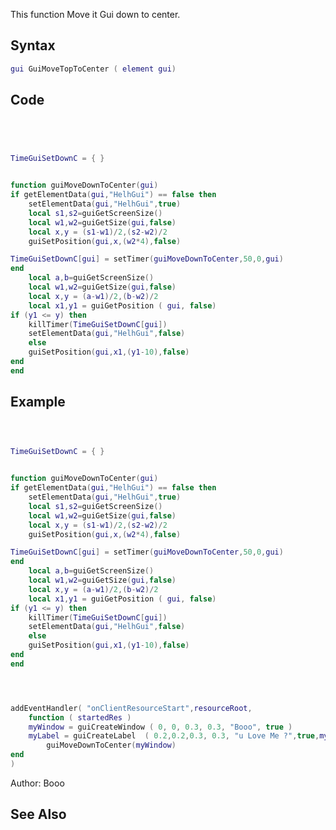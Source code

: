 {{Useless Function}}
<lowercasetitle></lowercasetitle>

This function Move it Gui down to center.

==Syntax==
<syntaxhighlight lang="lua">gui GuiMoveTopToCenter ( element gui)</syntaxhighlight>


==Code==
<syntaxhighlight lang="lua">




TimeGuiSetDownC = { }
 

function guiMoveDownToCenter(gui)
if getElementData(gui,"HelhGui") == false then
	setElementData(gui,"HelhGui",true)
    local s1,s2=guiGetScreenSize()
    local w1,w2=guiGetSize(gui,false)
    local x,y = (s1-w1)/2,(s2-w2)/2
	guiSetPosition(gui,x,(w2*4),false) 

TimeGuiSetDownC[gui] = setTimer(guiMoveDownToCenter,50,0,gui)
end
    local a,b=guiGetScreenSize()
    local w1,w2=guiGetSize(gui,false)
    local x,y = (a-w1)/2,(b-w2)/2
    local x1,y1 = guiGetPosition ( gui, false)
if (y1 <= y) then
    killTimer(TimeGuiSetDownC[gui])
	setElementData(gui,"HelhGui",false)
    else
    guiSetPosition(gui,x1,(y1-10),false)
end
end


</syntaxhighlight>



==Example==
<section name="Example" class="both" show="true">
<syntaxhighlight lang="lua">



TimeGuiSetDownC = { }
 

function guiMoveDownToCenter(gui)
if getElementData(gui,"HelhGui") == false then
	setElementData(gui,"HelhGui",true)
    local s1,s2=guiGetScreenSize()
    local w1,w2=guiGetSize(gui,false)
    local x,y = (s1-w1)/2,(s2-w2)/2
	guiSetPosition(gui,x,(w2*4),false) 

TimeGuiSetDownC[gui] = setTimer(guiMoveDownToCenter,50,0,gui)
end
    local a,b=guiGetScreenSize()
    local w1,w2=guiGetSize(gui,false)
    local x,y = (a-w1)/2,(b-w2)/2
    local x1,y1 = guiGetPosition ( gui, false)
if (y1 <= y) then
    killTimer(TimeGuiSetDownC[gui])
	setElementData(gui,"HelhGui",false)
    else
    guiSetPosition(gui,x1,(y1-10),false)
end
end




addEventHandler( "onClientResourceStart",resourceRoot,
 	function ( startedRes )
	myWindow = guiCreateWindow ( 0, 0, 0.3, 0.3, "Booo", true )
	myLabel = guiCreateLabel  ( 0.2,0.2,0.3, 0.3, "u Love Me ?",true,myWindow)
		guiMoveDownToCenter(myWindow)
end
)




</syntaxhighlight>
</section>

Author: Booo

==See Also==
{{Useful_Functions}}
